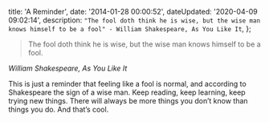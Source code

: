 

  title: 'A Reminder',
  date: '2014-01-28 00:00:52',
  dateUpdated: '2020-04-09 09:02:14',
  description: `"The fool doth think he is wise, but the wise man knows himself to be a fool" - William Shakespeare, As You Like It`,
};

> The fool doth think he is wise, but the wise man knows himself to be a fool.

_William Shakespeare, As You Like It_

This is just a reminder that feeling like a fool is normal, and according to Shakespeare the sign of a wise man. Keep reading, keep learning, keep trying new things. There will always be more things you don’t know than things you do. And that’s cool.
